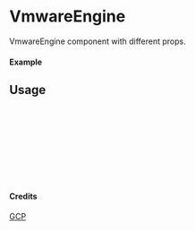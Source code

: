 
<Meta of={VmwareEngine} title="GCP/VmwareEngine" />

# VmwareEngine

VmwareEngine component with different props.

#### Example

<Canvas of={VmwareEngine.Primary} />

## Usage

```ts
import { VmwareEngine } from "yadl-ui";

const Example = () => {
  return (
      <VmwareEngine />
  );
};

export default Example;
```

#### Credits
[GCP](https://cloud.google.com/icons)
